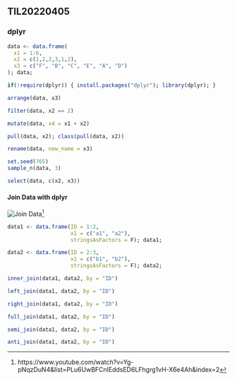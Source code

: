 ## TIL20220405

### dplyr

```r
data <- data.frame(
  x1 = 1:6,
  x2 = c(1,2,2,3,1,2),
  x3 = c("F", "B", "C", "E", "A", "D")
); data;
```
```r
if(!require(dplyr)) { install.packages("dplyr"); library(dplyr); }
```

```r
arrange(data, x3)
```
```r
filter(data, x2 == 2)
```

```r
mutate(data, x4 = x1 + x2)
```

```r
pull(data, x2); class(pull(data, x2))
```

```r
rename(data, new_name = x3)
```

```r
set.seed(765)
sample_n(data, 3)
```

```r
select(data, c(x2, x3))
```

#### Join Data with dplyr

![Join Data](https://user-images.githubusercontent.com/72383349/161749149-ba9fb25a-83de-4899-8c86-ccfa53d93b23.png)^[https://www.youtube.com/watch?v=Yg-pNqzDuN4&list=PLu6UwBFCnlEddsED6LFhgrg1vH-X6e4Ah&index=2]

```r
data1 <- data.frame(ID = 1:2,
                    x1 = c("a1", "a2"),
                    stringsAsFactors = F); data1;
```

```r
data2 <- data.frame(ID = 2:3,
                    x1 = c("b1", "b2"),
                    stringsAsFactors = F); data2;
```

```r
inner_join(data1, data2, by = "ID")
```

```r
left_join(data1, data2, by = "ID")
```

```r
right_join(data1, data2, by = "ID")
```

```r
full_join(data1, data2, by = "ID")
```

```r
semi_join(data1, data2, by = "ID")
```

```r
anti_join(data1, data2, by = "ID")
```















